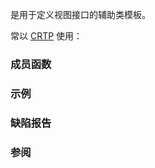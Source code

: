 {{cpp/ranges/title|view_interface}}
{{cpp/ranges/view_interface/navbar}}
{{ddcl|header=ranges|since=c++20|1=
template&lt; class D &gt;
    requires std::is_class_v&lt;D&gt; &amp;&amp; std::same_as&lt;D, std::remove_cv_t&lt;D&gt;&gt;
class view_interface;
}}

{{tt|std::ranges::view_interface}} 是用于定义视图接口的辅助类模板。

{{tt|view_interface}} 常以 [[cpp/language/crtp|CRTP]] 使用：
{{source|1=
class my_view : public std::ranges::view_interface&lt;my_view&gt;
{
public:
    auto begin() const { /*...*/ }
    auto end() const { /*...*/ }
    // 若 begin() 返回向前迭代器且 end() 返回其哨位则提供 empty()。
};
}}

===成员函数===
{{dsc begin}}
{{dsc inc|cpp/ranges/view_interface/dsc empty}}
{{dsc inc|cpp/ranges/view_interface/dsc cbegin}}
{{dsc inc|cpp/ranges/view_interface/dsc cend}}
{{dsc inc|cpp/ranges/view_interface/dsc operator bool}}
{{dsc inc|cpp/ranges/view_interface/dsc data}}
{{dsc inc|cpp/ranges/view_interface/dsc size}}
{{dsc inc|cpp/ranges/view_interface/dsc front}}
{{dsc inc|cpp/ranges/view_interface/dsc back}}
{{dsc inc|cpp/ranges/view_interface/dsc operator at}}
{{dsc end}}

===示例===
{{example
|code=
#include &lt;iostream&gt;
#include &lt;ranges&gt;
#include &lt;vector&gt;

template&lt;class T, class A&gt;
class VectorView : public std::ranges::view_interface&lt;VectorView&lt;T, A&gt;&gt;
{
public:
    VectorView() = default;

    VectorView(const std::vector&lt;T, A&gt;&amp; vec) :
        m_begin(vec.cbegin()), m_end(vec.cend())
    {}

    auto begin() const { return m_begin; }

    auto end() const { return m_end; }

private:
    typename std::vector&lt;T, A&gt;::const_iterator m_begin{}, m_end{};
};

int main()
{
    std::vector&lt;int&gt; v = {1, 4, 9, 16};

    VectorView view_over_v{v};

    // 我们能以 begin() 与 end() 迭代。
    for (int n : view_over_v)
        std::cout &lt;&lt; n &lt;&lt; ' ';
    std::cout &lt;&lt; '\n';

    // 我们能在继承 view_interface 时免费地获得 operator[]
    // 因为我们满足 random_access_range 概念。
    for (std::ptrdiff_t i = 0; i &lt; view_over_v.size(); i++)
        std::cout &lt;&lt; "v[" &lt;&lt; i &lt;&lt; "] = " &lt;&lt; view_over_v[i] &lt;&lt; '\n';
}
|output=
1 4 9 16 
v[0] = 1
v[1] = 4
v[2] = 9
v[3] = 16
}}

===缺陷报告===
{{dr list begin}}
{{dr list item|wg=lwg|dr=3549|std=C++20|before=要求 {{tt|view_interface}} 派生自 {{tt|view_base}}，这有时要求视图中的多个 {{tt|view_base}} 子对象|after=移除继承}}
{{dr list end}}

===参阅===
{{dsc begin}}
{{dsc inc|cpp/ranges/dsc subrange}}
{{dsc end}}

{{langlinks|cs|de|en|es|fr|it|ja|ko|pl|pt|ru}}